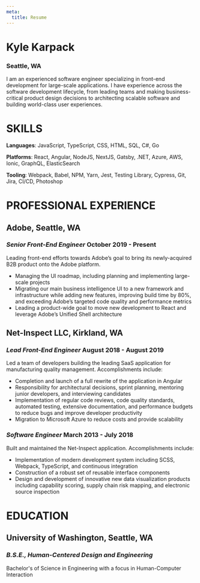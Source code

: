 ```yaml
---
meta:
  title: Resume
---
```


# Kyle Karpack

### Seattle, WA

I am an experienced software engineer specializing in front-end development for large-scale applications. I have experience across the software development lifecycle, from leading teams and making business-critical product design decisions to architecting scalable software and building world-class user experiences.

# SKILLS

**Languages**:  JavaScript, TypeScript, CSS, HTML, SQL, C#, Go

**Platforms**: React, Angular, NodeJS, NextJS, Gatsby, .NET, Azure, AWS, Ionic, GraphQL, ElasticSearch

**Tooling**: Webpack, Babel, NPM, Yarn, Jest, Testing Library, Cypress, Git, Jira, CI/CD, Photoshop

# PROFESSIONAL EXPERIENCE

## Adobe, Seattle, WA

### _Senior Front-End Engineer_ 	October 2019 - Present

Leading front-end efforts towards Adobe’s goal to bring its newly-acquired B2B product onto the Adobe platform.

* Managing the UI roadmap, including planning and implementing large-scale projects
* Migrating our main business intelligence UI to a new framework and infrastructure while adding new features, improving build time by 80%, and exceeding Adobe’s targeted code quality and performance metrics
* Leading a product-wide goal to move new development to React and leverage Adobe’s Unified Shell architecture


## Net-Inspect LLC, Kirkland, WA


### _Lead Front-End Engineer_ 	August 2018 - August 2019

Led a team of developers building the leading SaaS application for manufacturing quality management. Accomplishments include:

* Completion and launch of a full rewrite of the application in Angular
* Responsibility for architectural decisions, sprint planning, mentoring junior developers, and interviewing candidates
* Implementation of regular code reviews, code quality standards, automated testing, extensive documentation, and performance budgets to reduce bugs and improve developer productivity
* Migration to Microsoft Azure to reduce costs and provide scalability

### _Software Engineer_ 	March 2013 - July 2018

Built and maintained the Net-Inspect application. Accomplishments include:

* Implementation of modern development system including SCSS, Webpack, TypeScript, and continuous integration
* Construction of a robust set of reusable interface components
* Design and development of innovative new data visualization products including capability scoring, supply chain risk mapping, and electronic source inspection

# EDUCATION

## University of Washington, Seattle, WA

### _B.S.E., Human-Centered Design and Engineering_

Bachelor's of Science in Engineering with a focus in Human-Computer Interaction
